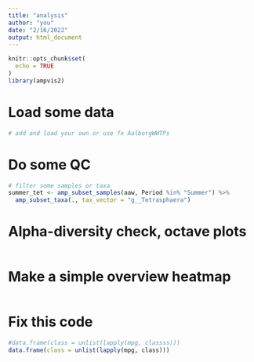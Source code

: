 ```yaml
---
title: "analysis"
author: "you"
date: "2/16/2022"
output: html_document
---
```


```r
knitr::opts_chunk$set(
  echo = TRUE
)
library(ampvis2)
```

# Load some data
```r
# add and load your own or use fx AalborgWWTPs
```

# Do some QC
```r
# filter some samples or taxa
summer_tet <- amp_subset_samples(aaw, Period %in% "Summer") %>% 
  amp_subset_taxa(., tax_vector = "g__Tetrasphaera")

```

# Alpha-diversity check, octave plots
```r

```

# Make a simple overview heatmap
```r

```

# Fix this code
```r
#data.frame(class = unlist(lapply(mpg, classss)))
data.frame(class = unlist(lapply(mpg, class)))
```

